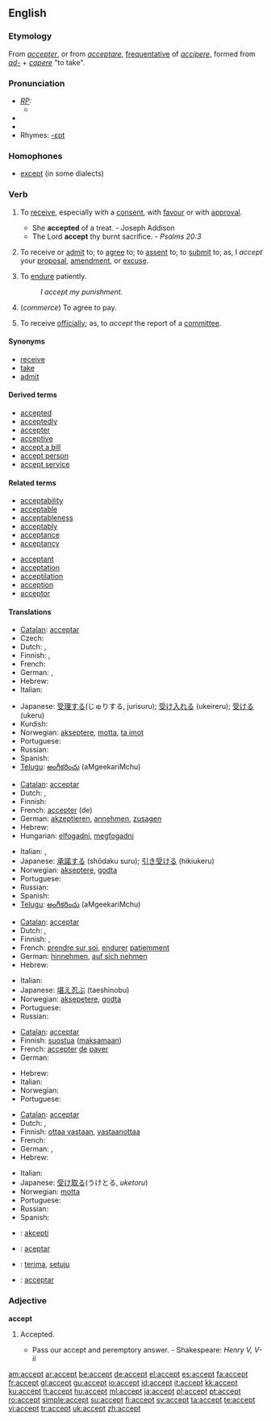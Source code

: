 ==English==

===Etymology===
From {{F.}} ''[[accepter]]'', or from {{L.}} ''[[acceptare]]'', [[frequentative]] of ''[[accipere]]'', formed from ''[[ad-]]'' + ''[[capere]]'' "to take".

===Pronunciation===
* ''[[RP]]:''
** {{IPA|/əkˈsept/}}
* {{audio|en-us-accept.ogg|Audio (US)}}
* {{audio|En-uk-accept.ogg|Audio (UK)}}
* Rhymes: [[Rhymes:English:-ɛpt|-ɛpt]]

===Homophones===
* [[except]] (in some dialects)

===Verb===
{{en-verb}}

# {{transitive}} To [[receive]], especially with a [[consent]], with [[favour]] or with [[approval]].
#* She '''accepted''' of a treat. - Joseph Addison
#* The Lord '''accept''' thy burnt sacrifice. - ''Psalms 20:3''
# {{transitive}} To receive or [[admit]] to; to [[agree]] to; to [[assent]] to; to [[submit]] to; as, I ''accept'' your [[proposal]], [[amendment]], or [[excuse]].
# {{transitive}} To [[endure]] patiently.
#: ''I accept my punishment.''
# {{transitive}} (''commerce'') To agree to pay.
# {{transitive}} To receive [[officially]]; as, to ''accept'' the report of a [[committee]].

====Synonyms====
* [[receive]]
* [[take]]
* [[admit]]

====Derived terms====
* [[accepted]]
* [[acceptedly]]
* [[accepter]]
* [[acceptive]]
* [[accept a bill]]
* [[accept person]]
* [[accept service]]

====Related terms====
{{top2}}
* [[acceptability]]
* [[acceptable]]
* [[acceptableness]]
* [[acceptably]]
* [[acceptance]]
* [[acceptancy]]
{{mid2}}
* [[acceptant]]
* [[acceptation]]
* [[acceptilation]]
* [[acception]]
* [[acceptor]]
{{bottom2}}

====Translations====
{{trans-top|to receive with consent}}
* [[Catalan]]: [[acceptar]]
* Czech: {{t-|cs|přijmout}}
* Dutch: {{t+|nl|aanvaarden}}, {{t+|nl|accepteren}}
* Finnish: {{t-|fi|ottaa vastaan}}, {{t+|fi|hyväksyä}}
* French: {{t+|fr|accepter}}
* German: {{t+|de|annehmen}}, {{t+|de|abnehmen}}
* Hebrew: {{he-translation|לקבל|lekabél}}
* Italian: {{t+|it|accettare}}
{{trans-mid}}
* Japanese: [[受理する]](じゅりする, jurisuru); [[受け入れる]] (ukeireru); [[受ける]] (ukeru)
* Kurdish: {{KUchar|[[وه‌رگرتن]]}}
* Norwegian: [[akseptere]], [[motta]], [[ta imot]]
* Portuguese: {{t+|pt|aceitar}}
* Russian: {{t+|ru|принять|tr=prinyat'|sc=Cyrl}}
* Spanish: {{t+|es|aceptar}}
* [[Telugu]]: [[అంగీకరించు]] (aMgeekariMchu)
{{trans-bottom}}

{{trans-top|to agree to}}
* [[Catalan]]: [[acceptar]]
* Dutch: {{t+|nl|aanvaarden}}, {{t+|nl|accepteren}}
* Finnish: {{t+|fi|hyväksyä}}
* French: [[accepter]] (de)
* German: [[akzeptieren]], [[annehmen]], [[zusagen]]
* Hebrew: {{he-translation|לקבל|lekabél}}
* Hungarian: [[elfogadni]], [[megfogadni]]
{{trans-mid}}
* Italian: {{t+|it|accettare}}, {{t+|it|ammettere}}
* Japanese: [[承諾する]] (shōdaku suru); [[引き受ける]] (hikiukeru)
* Norwegian: [[akseptere]], [[godta]]
* Portuguese: {{t+|pt|aceitar}}
* Russian: {{t+|ru|принять|tr=prinyat'|sc=Cyrl}}
* Spanish: {{t+|es|aceptar}}
* [[Telugu]]: [[అంగీకరించు]] (aMgeekariMchu)
{{trans-bottom}}

{{trans-top|to endure patietly}}
* [[Catalan]]: [[acceptar]]
* Dutch: {{t+|nl|aanvaarden}}, {{t+|nl|ondergaan}}
* Finnish: {{t+|fi|hyväksyä}}, {{t-|fi|sietää}}
* French: [[prendre sur soi]], [[endurer]] [[patiemment]]
* German: [[hinnehmen]], [[auf sich nehmen]]
* Hebrew: {{he-translation|לקבל|lekabél}}
{{trans-mid}}
* Italian: {{t+|it|accettare}}
* Japanese: [[堪え忍ぶ]] (taeshinobu)
* Norwegian: [[aksepetere]], [[godta]]
* Portuguese: {{t+|pt|aceitar}}
* Russian: {{t+|ru|принять|tr=prinyat'|sc=Cyrl}}
{{trans-bottom}}

{{trans-top|to agree to pay}}
* [[Catalan]]: [[acceptar]]
* Finnish: [[suostua]] ([[maksaa|maksamaan]])
* French: [[accepter]] [[de]] [[payer]]
* German: {{t+|de|kaufen}}
{{trans-mid}}
* Hebrew: {{he-translation|להסכים|lehaskím}}
* Italian: {{t+|it|accettare}}
* Norwegian: {{t+|no|akseptere}}
* Portuguese: {{t+|pt|aceitar}}
{{trans-bottom}}

{{trans-top|to receive officially}}
* [[Catalan]]: [[acceptar]]
* Dutch: {{t+|nl|ontvangen}}, {{t+|nl|aannemen}}
* Finnish: [[ottaa vastaan]], [[vastaanottaa]]
* French: {{t+|fr|accueillir}}
* German: {{t+|de|annehmen}}, {{t+|de|empfangen}}
* Hebrew: {{he-translation|לקבל|lekabél}}
{{trans-mid}}
* Italian: {{t+|it|accettare}}
* Japanese: [[受け取る]](うけとる, ''uketoru'')
* Norwegian: [[motta]]
* Portuguese: {{t+|pt|aceitar}}
* Russian: {{t+|ru|принять|tr=prinyat'|sc=Cyrl}}
* Spanish: {{t+|es|aceptar}}
{{trans-bottom}}

{{checktrans}}
* {{ttbc|Esperanto}}: [[akcepti]]
* {{ttbc|Ido}}: [[aceptar]]
* {{ttbc|Indonesian}}: [[terima]], [[setuju]]
* {{ttbc|Interlingua}}: [[acceptar]]

===Adjective===
'''accept'''

# {{obsolete}} Accepted.
#* Pass our accept and peremptory answer. - Shakespeare: ''Henry V, V-ii''

[[am:accept]]
[[ar:accept]]
[[be:accept]]
[[de:accept]]
[[el:accept]]
[[es:accept]]
[[fa:accept]]
[[fr:accept]]
[[gl:accept]]
[[gu:accept]]
[[io:accept]]
[[id:accept]]
[[it:accept]]
[[kk:accept]]
[[ku:accept]]
[[lt:accept]]
[[hu:accept]]
[[ml:accept]]
[[ja:accept]]
[[pl:accept]]
[[pt:accept]]
[[ro:accept]]
[[simple:accept]]
[[su:accept]]
[[fi:accept]]
[[sv:accept]]
[[ta:accept]]
[[te:accept]]
[[vi:accept]]
[[tr:accept]]
[[uk:accept]]
[[zh:accept]]